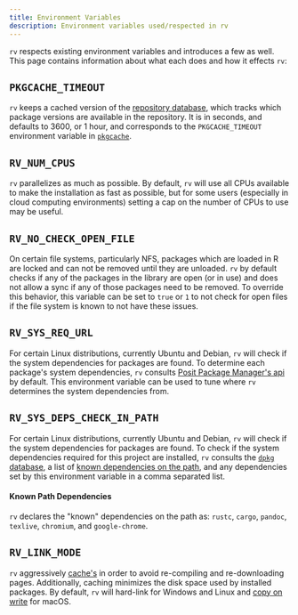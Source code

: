 ```yaml
---
title: Environment Variables
description: Environment variables used/respected in rv
---
```


`rv` respects existing environment variables and introduces a few as well. This page contains information about 
what each does and how it effects `rv`:

## `PKGCACHE_TIMEOUT`
`rv` keeps a cached version of the [repository database](../../concepts/cache/#repository-database), which tracks which package versions are available in the repository.
It is in seconds, and defaults to 3600, or 1 hour, and corresponds to the `PKGCACHE_TIMEOUT` environment variable in 
[`pkgcache`](https://github.com/r-lib/pkgcache?tab=readme-ov-file#package-environment-variables).

## `RV_NUM_CPUS`
`rv` parallelizes as much as possible. By default, `rv` will use all CPUs available to make the installation as fast as possible, but for some users
(especially in cloud computing environments) setting a cap on the number of CPUs to use may be useful.

## `RV_NO_CHECK_OPEN_FILE`
On certain file systems, particularly NFS, packages which are loaded in R are locked and can not be removed until they are unloaded. `rv` by default checks
if any of the packages in the library are open (or in use) and does not allow a sync if any of those packages need to be removed. To override this behavior,
this variable can be set to `true` or `1` to not check for open files if the file system is known to not have these issues.

## `RV_SYS_REQ_URL`
For certain Linux distributions, currently Ubuntu and Debian, `rv` will check if the system dependencies for packages are found. To determine each package's system dependencies, 
`rv` consults [Posit Package Manager's api](https://packagemanager.posit.co/__api__/repos/cran/sysreqs) by default. This environment variable can be used
to tune where `rv` determines the system dependencies from.

## `RV_SYS_DEPS_CHECK_IN_PATH`
For certain Linux distributions, currently Ubuntu and Debian, `rv` will check if the system dependencies for packages are found. To check if the system dependencies
required for this project are installed, `rv` consults the [`dpkg` database](https://debian-handbook.info/browse/da-DK/stable/sect.manipulating-packages-with-dpkg.html#sect.dpkg-list),
a list of [known dependencies on the path](#known-path-dependencies), and any dependencies set by this environment variable in a comma separated list.

#### Known Path Dependencies
`rv` declares the "known" dependencies on the path as: `rustc`, `cargo`, `pandoc`, `texlive`, `chromium`, and `google-chrome`.

## `RV_LINK_MODE`
`rv` aggressively [cache's](../../concepts/cache) in order to avoid re-compiling and re-downloading pages. Additionally,
caching minimizes the disk space used by installed packages. By default, `rv` will hard-link for Windows and Linux and [copy on write](https://en.wikipedia.org/wiki/Copy-on-write) for macOS.